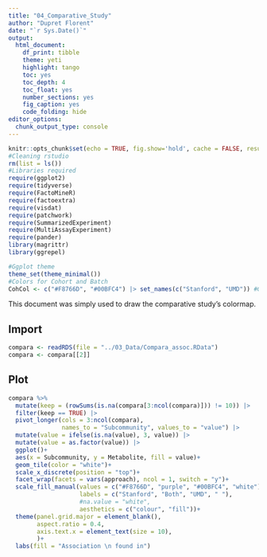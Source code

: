 ---
title: "04_Comparative_Study"
author: "Dupret Florent"
date: "`r Sys.Date()`"
output:
  html_document: 
    df_print: tibble
    theme: yeti
    highlight: tango
    toc: yes
    toc_depth: 4
    toc_float: yes
    number_sections: yes
    fig_caption: yes
    code_folding: hide
editor_options: 
  chunk_output_type: console
---

```{r setup, include=FALSE}
knitr::opts_chunk$set(echo = TRUE, fig.show='hold', cache = FALSE, results = 'hold', warning = F, error = F, message = F)
#Cleaning rstudio
rm(list = ls())
#Libraries required
require(ggplot2)
require(tidyverse)
require(FactoMineR)
require(factoextra)
require(visdat)
require(patchwork)
require(SummarizedExperiment)
require(MultiAssayExperiment)
require(pander)
library(magrittr)
library(ggrepel)
```
```{r, include = FALSE}
#Ggplot theme
theme_set(theme_minimal())
#Colors for Cohort and Batch
CohCol <- c("#F8766D", "#00BFC4") |> set_names(c("Stanford", "UMD")) #Ggplot default binary colors
```

This document was simply used to draw the comparative study's colormap.

## Import

```{r}
compara <- readRDS(file = "../03_Data/Compara_assoc.RData")
compara <- compara[[2]]
```

## Plot

```{r}
compara %>%
  mutate(keep = (rowSums(is.na(compara[3:ncol(compara)])) != 10)) |>
  filter(keep == TRUE) |>
  pivot_longer(cols = 3:ncol(compara),
               names_to = "Subcommunity", values_to = "value") |>
  mutate(value = ifelse(is.na(value), 3, value)) |>
  mutate(value = as.factor(value)) |>
  ggplot()+
  aes(x = Subcommunity, y = Metabolite, fill = value)+
  geom_tile(color = "white")+
  scale_x_discrete(position = "top")+
  facet_wrap(facets = vars(approach), ncol = 1, switch = "y")+
  scale_fill_manual(values = c("#F8766D", "purple", "#00BFC4", "white"),
                    labels = c("Stanford", "Both", "UMD", " "),
                    #na.value = "white",
                    aesthetics = c("colour", "fill"))+
  theme(panel.grid.major = element_blank(),
        aspect.ratio = 0.4,
        axis.text.x = element_text(size = 10),
        )+
  labs(fill = "Association \n found in")
```

